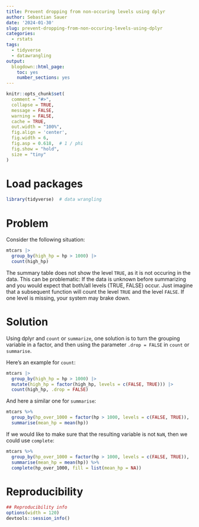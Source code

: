 ```yaml
---
title: Prevent dropping from non-occuring levels using dplyr
author: Sebastian Sauer
date: '2024-01-30'
slug: prevent-dropping-from-non-occuring-levels-using-dplyr
categories:
  - rstats
tags:
  - tidyverse
  - datawrangling
output:
  blogdown::html_page:
    toc: yes
    number_sections: yes
---
```




```r
knitr::opts_chunk$set(
  comment = "#>",
  collapse = TRUE,
  message = FALSE,
  warning = FALSE,
  cache = TRUE,
  out.width = "100%",
  fig.align = 'center',
  fig.width = 6,
  fig.asp = 0.618,  # 1 / phi
  fig.show = "hold",
  size = "tiny"
)
```



# Load packages

```r
library(tidyverse)  # data wrangling
```


# Problem

Consider the following situation:


```r
mtcars |> 
  group_by(high_hp = hp > 1000) |> 
  count(high_hp)
```

The summary table does not show the level `TRUE`, as it is not occuring in the data.
This can be problematic: If the data is unknown before summarizing and you would expect that both/all levels (TRUE, FALSE) occur. Just imagine that a subsequent function will count the level `TRUE` and the level `FALSE`. If one level is missing, your system may brake down.


# Solution

Using dplyr and `count` or `summarize`, one solution is to turn the grouping variable in a factor,
and then using the parameter `.drop = FALSE` in `count` or `summarise`. 

Here's an example for `count`:


```r
mtcars |> 
  group_by(high_hp = hp > 1000) |> 
  mutate(high_hp = factor(high_hp, levels = c(FALSE, TRUE))) |> 
  count(high_hp, .drop = FALSE)
```

And here a similar one for `summarise`:

```r
mtcars %>% 
  group_by(hp_over_1000 = factor(hp > 1000, levels = c(FALSE, TRUE)), .drop = FALSE) %>% 
  summarise(mean_hp = mean(hp))
```

If we would like to make sure that the resulting variable is not `NaN`, then we could use `complete`:

```r
mtcars %>% 
  group_by(hp_over_1000 = factor(hp > 1000, levels = c(FALSE, TRUE)), .drop = FALSE) %>% 
  summarise(mean_hp = mean(hp)) %>%
  complete(hp_over_1000, fill = list(mean_hp = NA))
```




# Reproducibility

```r
## Reproducibility info
options(width = 120)
devtools::session_info()

```


